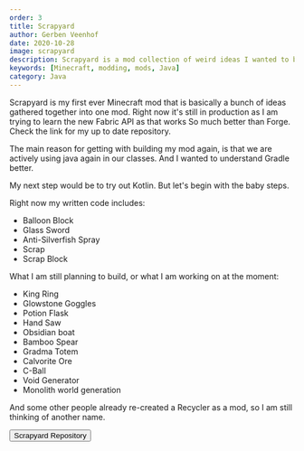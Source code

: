 ```yaml
---
order: 3
title: Scrapyard
author: Gerben Veenhof
date: 2020-10-28
image: scrapyard
description: Scrapyard is a mod collection of weird ideas I wanted to build but not put in a separete mod.
keywords: [Minecraft, modding, mods, Java]
category: Java
---
```



Scrapyard is my first ever Minecraft mod that is basically a bunch of ideas gathered together into one mod.
Right now it's still in production as I am trying to learn the new Fabric API as that works So much better than Forge.
Check the link for my up to date repository.

The main reason for getting with building my mod again, is that we are actively using java again in our classes. And I wanted to understand Gradle better.

My next step would be to try out Kotlin. But let's begin with the baby steps.

Right now my written code includes:

- Balloon Block
- Glass Sword
- Anti-Silverfish Spray
- Scrap
- Scrap Block

What I am still planning to build, or what I am working on at the moment:

- King Ring
- Glowstone Goggles
- Potion Flask
- Hand Saw
- Obsidian boat
- Bamboo Spear
- Gradma Totem
- Calvorite Ore
- C-Ball
- Void Generator
- Monolith world generation

And some other people already re-created a Recycler as a mod, so I am still thinking of another name.

<FlexCenter>
  <Button href="https://github.com/nlxdodge/scrapyard" icon="mdi:github">Scrapyard Repository</Button>
</FlexCenter>

